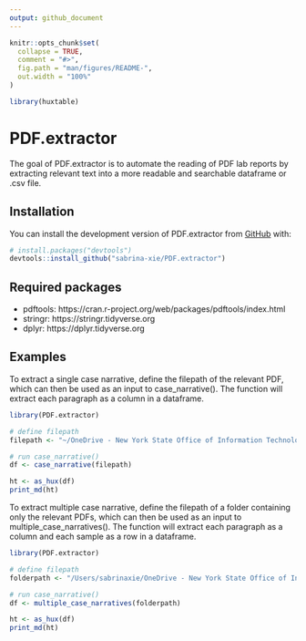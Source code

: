 ```yaml
---
output: github_document
---
```


<!-- README.md is generated from README.Rmd. Please edit that file -->

```r
knitr::opts_chunk$set(
  collapse = TRUE,
  comment = "#>",
  fig.path = "man/figures/README-",
  out.width = "100%"
)

library(huxtable)

```

# PDF.extractor

<!-- badges: start -->
<!-- badges: end -->

The goal of PDF.extractor is to automate the reading of PDF lab reports by extracting relevant text into a more readable and searchable dataframe or .csv file.

## Installation

You can install the development version of PDF.extractor from [GitHub](https://github.com/) with:

``` r
# install.packages("devtools")
devtools::install_github("sabrina-xie/PDF.extractor")
```

## Required packages

- pdftools: https://cran.r-project.org/web/packages/pdftools/index.html
- stringr: https://stringr.tidyverse.org
- dplyr: https://dplyr.tidyverse.org

## Examples

To extract a single case narrative, define the filepath of the relevant PDF, which can then be used as an input to case_narrative(). The function will extract each paragraph as a column in a dataframe.

```r
library(PDF.extractor)

# define filepath
filepath <- "~/OneDrive - New York State Office of Information Technology Services/Rscripts/PDF.extractor/inst/R2105522 Summary NYS DEC LCI.pdf"

# run case_narrative()
df <- case_narrative(filepath)

```

```r
ht <- as_hux(df)
print_md(ht)
```

To extract multiple case narrative, define the filepath of a folder containing only the relevant PDFs, which can then be used as an input to multiple_case_narratives(). The function will extract each paragraph as a column and each sample as a row in a dataframe.

```r
library(PDF.extractor)

# define filepath
folderpath <- "/Users/sabrinaxie/OneDrive - New York State Office of Information Technology Services/OneDrive_1_12-16-2021"

# run case_narrative()
df <- multiple_case_narratives(folderpath)

```

```r
ht <- as_hux(df)
print_md(ht)
```
